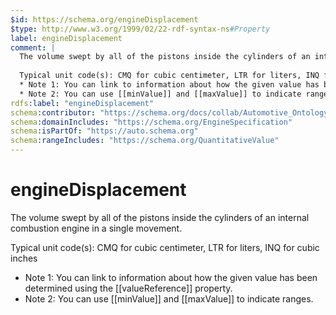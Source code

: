 ```yaml
---
$id: https://schema.org/engineDisplacement
$type: http://www.w3.org/1999/02/22-rdf-syntax-ns#Property
label: engineDisplacement
comment: |
  The volume swept by all of the pistons inside the cylinders of an internal combustion engine in a single movement.
  
  Typical unit code(s): CMQ for cubic centimeter, LTR for liters, INQ for cubic inches
  * Note 1: You can link to information about how the given value has been determined using the [[valueReference]] property.
  * Note 2: You can use [[minValue]] and [[maxValue]] to indicate ranges.
rdfs:label: "engineDisplacement"
schema:contributor: "https://schema.org/docs/collab/Automotive_Ontology_Working_Group"
schema:domainIncludes: "https://schema.org/EngineSpecification"
schema:isPartOf: "https://auto.schema.org"
schema:rangeIncludes: "https://schema.org/QuantitativeValue"
---
```


# engineDisplacement

The volume swept by all of the pistons inside the cylinders of an internal combustion engine in a single movement. 

Typical unit code(s): CMQ for cubic centimeter, LTR for liters, INQ for cubic inches
* Note 1: You can link to information about how the given value has been determined using the [[valueReference]] property.
* Note 2: You can use [[minValue]] and [[maxValue]] to indicate ranges.


